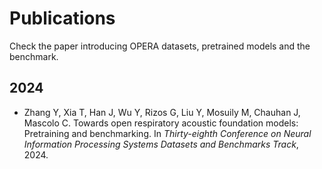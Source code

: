 
# Publications

Check the paper introducing OPERA datasets, pretrained models and the benchmark.


## 2024

- Zhang Y, Xia T, Han J, Wu Y, Rizos G, Liu Y, Mosuily M, Chauhan J, Mascolo C. Towards open respiratory acoustic foundation models: Pretraining and benchmarking. In *Thirty-eighth Conference on Neural Information Processing Systems Datasets and Benchmarks Track*, 2024.

